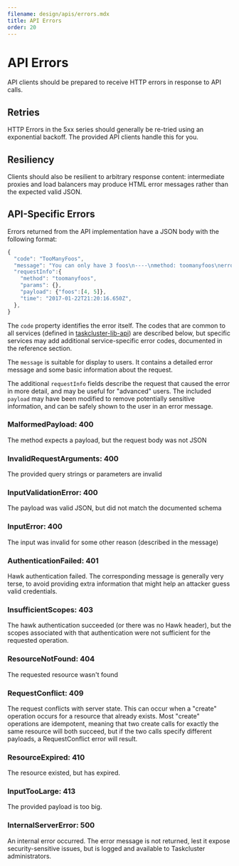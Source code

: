 ```yaml
---
filename: design/apis/errors.mdx
title: API Errors
order: 20
---
```


# API Errors

API clients should be prepared to receive HTTP errors in response to API calls.

## Retries

HTTP Errors in the 5xx series should generally be re-tried using an exponential
backoff. The provided API clients handle this for you.

## Resiliency

Clients should also be resilient to arbitrary response content: intermediate
proxies and load balancers may produce HTML error messages rather than the
expected valid JSON.

## API-Specific Errors

Errors returned from the API implementation have a JSON body with the following format:

```js
{
  "code": "TooManyFoos",
  "message": "You can only have 3 foos\n----\nmethod: toomanyfoos\nerrorCode: TooManyFoos\nstatusCode: 472 \ntime: 2017-01-22T21:20:16.650Z",
  "requestInfo":{
    "method": "toomanyfoos",
    "params": {},
    "payload": {"foos":[4, 5]},
    "time": "2017-01-22T21:20:16.650Z",
  },
}
```

The `code` property identifies the error itself.  The codes that are common to all
services (defined in [taskcluster-lib-api](https://github.com/taskcluster/taskcluster-lib-api))
are described below, but specific services may add additional service-specific
error codes, documented in the reference section.

The `message` is suitable for display to users. It contains a detailed error
message and some basic information about the request.

The additional `requestInfo` fields describe the request that caused the error
in more detail, and may be useful for "advanced" users. The included `payload`
may have been modified to remove potentially sensitive information, and can be
safely shown to the user in an error message.

### MalformedPayload: 400

The method expects a payload, but the request body was not JSON

### InvalidRequestArguments: 400

The provided query strings or parameters are invalid

### InputValidationError: 400

The payload was valid JSON, but did not match the documented schema

### InputError: 400

The input was invalid for some other reason (described in the message)

### AuthenticationFailed: 401

Hawk authentication failed. The corresponding message is generally very terse,
to avoid providing extra information that might help an attacker guess valid
credentials.

### InsufficientScopes: 403

The hawk authentication succeeded (or there was no Hawk header), but the scopes
associated with that authentication were not sufficient for the requested
operation.

### ResourceNotFound: 404

The requested resource wasn't found

### RequestConflict: 409

The request conflicts with server state.  This can occur when a "create"
operation occurs for a resource that already exists.  Most "create" operations
are idempotent, meaning that two create calls for exactly the same resource
will both succeed, but if the two calls specify different payloads, a
RequestConflict error will result.

### ResourceExpired: 410

The resource existed, but has expired.

### InputTooLarge: 413

The provided payload is too big.

### InternalServerError: 500

An internal error occurred. The error message is not returned, lest it expose
security-sensitive issues, but is logged and available to Taskcluster
administrators.
